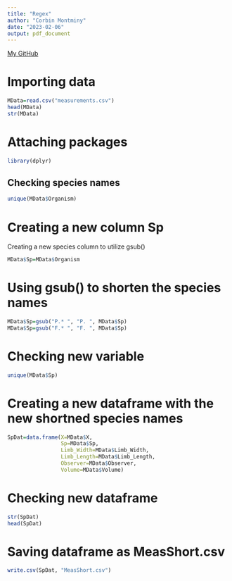 ```yaml
---
title: "Regex"
author: "Corbin Montminy"
date: "2023-02-06"
output: pdf_document
---
```


[My GitHub](https://github.com/CBMontminy)

# Importing data
```r
MData=read.csv("measurements.csv")
head(MData)
str(MData)
```
# Attaching packages
```r
library(dplyr)
```
## Checking species names
```r
unique(MData$Organism)
```
# Creating a new column Sp

Creating a new species column to utilize gsub()

```r
MData$Sp=MData$Organism
```

# Using gsub() to shorten the species names
```r
MData$Sp=gsub("P.* ", "P. ", MData$Sp)
MData$Sp=gsub("F.* ", "F. ", MData$Sp)
```

# Checking new variable
```r
unique(MData$Sp)
```
# Creating a new dataframe with the new shortned species names
```r
SpDat=data.frame(X=MData$X, 
                 Sp=MData$Sp, 
                 Limb_Width=MData$Limb_Width,
                 Limb_Length=MData$Limb_Length,
                 Observer=MData$Observer, 
                 Volume=MData$Volume)
```

# Checking new dataframe
```r
str(SpDat)
head(SpDat)
```

# Saving dataframe as MeasShort.csv
```r
write.csv(SpDat, "MeasShort.csv")
```

